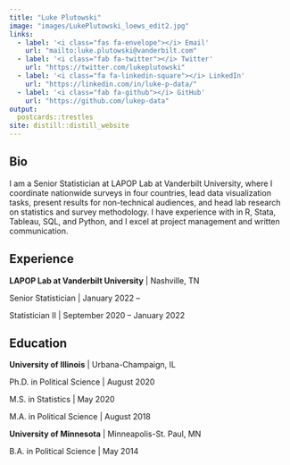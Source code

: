 ```yaml
---
title: "Luke Plutowski"
image: "images/LukePlutowski_loews_edit2.jpg"
links:
  - label: '<i class="fas fa-envelope"></i> Email'
    url: "mailto:luke.plutowski@vanderbilt.com"
  - label: '<i class="fab fa-twitter"></i> Twitter'
    url: "https://twitter.com/lukeplutowski"
  - label: '<i class="fa fa-linkedin-square"></i> LinkedIn'
    url: "https://linkedin.com/in/luke-p-data/"
  - label: '<i class="fab fa-github"></i> GitHub'
    url: "https://github.com/lukep-data"
output:
  postcards::trestles
site: distill::distill_website
---
```


## Bio 

I am a Senior Statistician at LAPOP Lab at Vanderbilt University, where I coordinate nationwide surveys in four countries, lead data visualization tasks, present results for non-technical audiences, and head lab research on statistics and survey methodology. I have experience with in R, Stata, Tableau, SQL, and Python, and I excel at project management and written communication.

## Experience

**LAPOP Lab at Vanderbilt University** | Nashville, TN

Senior Statistician | January 2022 --

Statistician II | September 2020 -- January 2022


## Education

**University of Illinois** | Urbana-Champaign, IL

Ph.D. in Political Science | August 2020

M.S. in Statistics | May 2020

M.A. in Political Science | August 2018

**University of Minnesota** | Minneapolis-St. Paul, MN

B.A. in Political Science | May 2014



